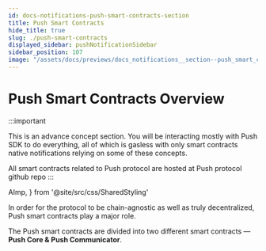 ```yaml
---
id: docs-notifications-push-smart-contracts-section
title: Push Smart Contracts
hide_title: true
slug: ./push-smart-contracts
displayed_sidebar: pushNotificationSidebar
sidebar_position: 107
image: "/assets/docs/previews/docs_notifications__section--push_smart_contracts.png"
---
```


# Push Smart Contracts Overview

:::important

This is an advance concept section. You will be interacting mostly with Push SDK to do everything, all of which is gasless with only smart contracts native notifications relying on some of these concepts.

All smart contracts related to Push protocol are hosted at <AImp href='https://github.com/ethereum-push-notification-service/push-protocol' title="Review Push protocol github repo">Push protocol github repo</AImp>
:::

<head>
  <title>Push smart contracts section | Push Notifications | Push Documentation</title>
</head>

  AImp,
} from '@site/src/css/SharedStyling'

In order for the protocol to be chain-agnostic as well as truly decentralized, Push smart contracts play a major role.

The Push smart contracts are divided into two different smart contracts — **Push Core & Push Communicator**. 


<DocCardList />
